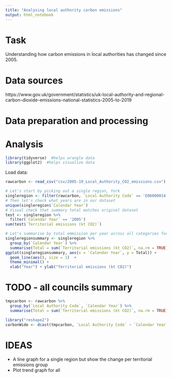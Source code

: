 ```yaml
---
title: "Analysing local authority carbon emissions"
output: html_notebook
---
```


# Task

Understanding how carbon emissions in local authorities has changed since 2005.

# Data sources

https://www.gov.uk/government/statistics/uk-local-authority-and-regional-carbon-dioxide-emissions-national-statistics-2005-to-2019

# Data preparation and processing

# Analysis

```r
library(tidyverse)  #helps wrangle data
library(ggplot2)  #helps visualize data
```

Load data:

```r
rawcarbon <- read_csv("csv/2005-19_Local_Authority_CO2_emissions.csv")
```

```r
# Let's start by picking out a single region, York
singleregion <- filter(rawcarbon, `Local Authority Code` == 'E06000014')
# Then let's check what years are in our dataset
unique(singleregion$`Calendar Year`)
# Visual check that summary total matches original dataset
test <- singleregion %>% 
  filter(`Calendar Year` == '2005') 
sum(test$`Territorial emissions (kt CO2)`) 
```

```r
# Let's summarise by total emmission per year across all categories for one LA
singleregionsummary <- singleregion %>%
  group_by(`Calendar Year`) %>%
  summarise(Total = sum(`Territorial emissions (kt CO2)`, na.rm = TRUE))
ggplot(singleregionsummary, aes(x = `Calendar Year`, y = Total)) + 
  geom_line(aes(), size = 1)  + 
  theme_minimal() + 
  xlab("Year") + ylab("Territorial emissions (kt CO2)")
```

# TODO - all councils summary

```r
tmpcarbon <- rawcarbon %>% 
  group_by(`Local Authority Code`, `Calendar Year`) %>% 
  summarise(Total = sum(`Territorial emissions (kt CO2)`, na.rm = TRUE))
```
```r

library("reshape2")
carbonWide <- dcast(tmpcarbon, `Local Authority Code` ~ `Calendar Year`, value.var="Total")
```
 
# IDEAS

 * A line graph for a single region but show the change per territorial emissions group
 * Plot trend graph for all
